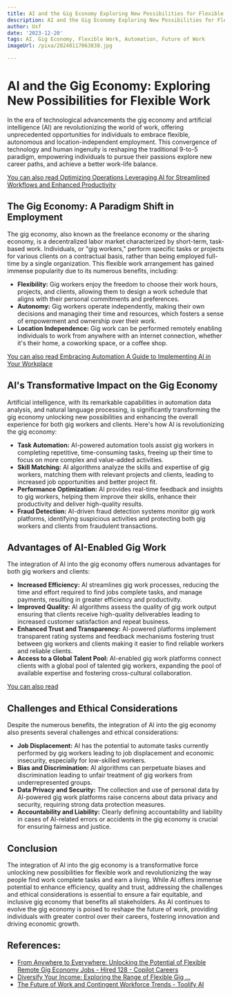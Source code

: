 ```yaml
---
title: AI and the Gig Economy Exploring New Possibilities for Flexible Work
description: AI and the Gig Economy Exploring New Possibilities for Flexible Work
author: Usf
date: '2023-12-20'
tags: AI, Gig Economy, Flexible Work, Automation, Future of Work
imageUrl: /pixa/20240117063838.jpg

---
```

# AI and the Gig Economy:  Exploring  New Possibilities for Flexible Work

In the era of technological advancements the gig economy and artificial intelligence (AI) are revolutionizing the world of work,  offering unprecedented opportunities for individuals to embrace  flexible,  autonomous and location-independent employment. This convergence of technology and human ingenuity is reshaping the  traditional 9-to-5 paradigm, empowering individuals to  pursue their  passions explore new career paths, and achieve a better work-life balance.

[You can also read Optimizing Operations Leveraging  AI for  Streamlined  Workflows and Enhanced Productivity](Optimizing%20Operations%20Leveraging%20AI%20for%20Streamlined%20Workflows%20and%20Enhanced%20Productivity)


## The Gig Economy: A Paradigm Shift  in Employment

The gig economy, also known as the freelance economy or the sharing economy, is a decentralized labor market characterized by short-term, task-based work. Individuals, or "gig  workers,"  perform specific tasks or projects for various clients on a contractual  basis, rather than being employed full-time  by a single organization.  This flexible work arrangement has gained  immense popularity due to its numerous benefits, including:

- **Flexibility:** Gig workers enjoy the freedom to choose their work hours, projects, and clients, allowing them to design a work schedule that  aligns with their personal commitments and preferences.
- **Autonomy:** Gig workers operate independently, making their own decisions and  managing their time and resources, which fosters a sense of empowerment and  ownership over their work.
- **Location Independence:**  Gig work can be performed remotely enabling  individuals  to work from anywhere with  an internet connection,  whether it's  their home, a coworking space, or a coffee  shop.

[You can also read Embracing Automation A Guide to Implementing AI in Your Workplace](Embracing%20Automation%20A%20Guide%20to%20Implementing%20AI%20in%20Your%20Workplace)


## AI's Transformative Impact on the  Gig Economy

Artificial  intelligence,  with its remarkable capabilities in automation data  analysis, and natural language processing, is significantly transforming the gig economy unlocking new  possibilities and enhancing the overall experience for both gig workers  and clients. Here's  how AI is revolutionizing the gig economy:

- **Task Automation:** AI-powered automation tools assist gig workers in completing repetitive, time-consuming tasks, freeing up their time  to focus on more  complex and value-added activities.
- **Skill Matching:** AI algorithms analyze the skills and expertise of gig workers, matching them with relevant projects and clients,  leading to increased job opportunities and better  project fit.
- **Performance Optimization:** AI provides real-time feedback and insights to gig workers, helping  them  improve their skills, enhance their productivity and deliver high-quality results.
- **Fraud  Detection:** AI-driven fraud detection systems monitor  gig work platforms, identifying suspicious activities  and protecting both gig workers and  clients from fraudulent transactions.

## Advantages of AI-Enabled Gig Work

The integration of AI into the gig economy offers numerous advantages for both gig workers and clients:

- **Increased Efficiency:** AI streamlines gig work processes,  reducing the time and effort required to find jobs complete tasks,  and manage payments, resulting in greater efficiency  and productivity.
- **Improved Quality:**  AI algorithms assess the quality of gig work  output ensuring that clients receive high-quality deliverables  leading to increased customer satisfaction and repeat business.
- **Enhanced Trust and Transparency:** AI-powered platforms  implement transparent rating systems and feedback mechanisms fostering trust between gig workers and clients making it easier to find reliable workers and reliable clients.
- **Access to a Global Talent Pool:** AI-enabled gig work platforms connect clients with a global pool of talented gig workers, expanding the pool of available expertise and fostering cross-cultural collaboration.

[You  can also read ]()


## Challenges and Ethical Considerations

Despite the numerous benefits, the  integration of AI into the gig economy also presents several challenges and ethical considerations:

- **Job  Displacement:** AI has the potential to automate  tasks currently performed by gig workers leading to job displacement and economic insecurity, especially for low-skilled workers.
- **Bias and Discrimination:** AI algorithms can perpetuate biases and  discrimination leading to unfair treatment of gig workers from underrepresented groups.
- **Data Privacy and  Security:** The collection and  use of personal data by AI-powered gig work  platforms raise concerns about data privacy and security, requiring strong data protection measures.
- **Accountability and Liability:** Clearly defining accountability and liability in cases of AI-related errors or accidents  in the gig  economy  is crucial for ensuring  fairness and justice.

## Conclusion

The integration of AI into the gig economy is a transformative force unlocking new possibilities for flexible work and revolutionizing the way people find  work complete tasks and earn a  living. While AI offers  immense potential to enhance efficiency, quality and trust, addressing the challenges and  ethical considerations is essential to ensure  a fair equitable, and inclusive gig economy  that benefits all stakeholders. As AI continues  to evolve the gig economy is poised to  reshape the future of work, providing  individuals with greater control over their careers, fostering innovation and  driving economic growth.

## References:
- [From Anywhere to Everywhere: Unlocking the Potential of Flexible Remote Gig Economy Jobs - Hired 128 - Copilot Careers](https://www.copilotcareers.org/blog-posts/the-potential-of-flexible-remote-gig-economy-jobs)
- [Diversify Your Income: Exploring the Range of Flexible Gig ...](https://www.copilotcareers.org/blog-posts/diversify-your-income-flexible-gig-economy-jobs)
- [The Future of Work and Contingent Workforce Trends - Toolify AI](https://www.toolify.ai/ai-news/the-future-of-work-and-contingent-workforce-trends-192321)
